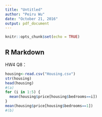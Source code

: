 ```yaml
---
title: "Untitled"
author: "Peiru Wu"
date: "October 21, 2016"
output: pdf_document
---
```


```r
knitr::opts_chunk$set(echo = TRUE)
```

## R Markdown

HW4 Q8：
```r
housing<-read.csv("Housing.csv")
str(housing)
head(housing)
#(a)
for (i in 1:5) {
  mean(housing$price[housing$bedrooms==i])
}
mean(housing$price[housing$bedrooms==1])
#(b)

```

